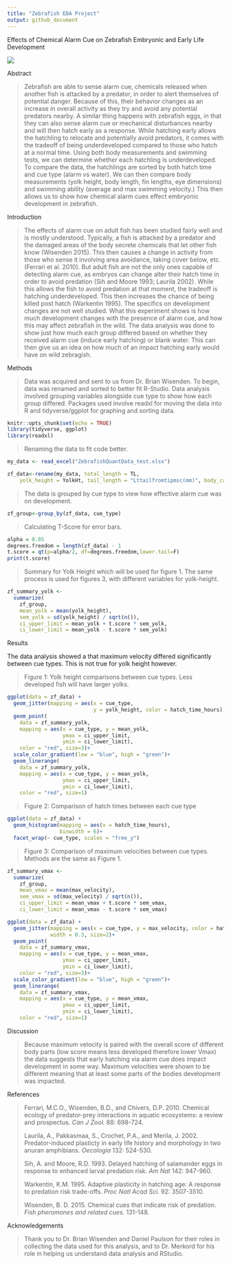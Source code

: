 ```yaml
---
title: "Zebrafish EDA Project"
output: github_document
---
```


Effects of Chemical Alarm Cue on Zebrafish Embryonic and Early Life Development

![](images/Zebrafish.webp)

Abstract

> Zebrafish are able to sense alarm cue, chemicals released when another fish is attacked by a predator, in order to alert themselves of potential danger. Because of this, their behavior changes as an increase in overall activity as they try and avoid any potential predators nearby. A similar thing happens with zebrafish eggs, in that they can also sense alarm cue or mechanical disturbances nearby and will then hatch early as a response. While hatching early allows the hatchling to relocate and potentially avoid predators, it comes with the tradeoff of being underdeveloped compared to those who hatch at a normal time. Using both body measurements and swimming tests, we can determine whether each hatchling is underdeveloped. To compare the data, the hatchlings are sorted by both hatch time and cue type (alarm vs water). We can then compare body measurements (yolk height, body length, fin lengths, eye dimensions) and swimming ability (average and max swimming velocity.) This then allows us to show how chemical alarm cues effect embryonic development in zebrafish.

Introduction

> The effects of alarm cue on adult fish has been studied fairly well and is mostly understood. Typically, a fish is attacked by a predator and the damaged areas of the body secrete chemicals that let other fish know (Wisenden 2015). This then causes a change in activity from those who sense it involving area avoidance, taking cover below, etc. (Ferrari et al. 2010). But adult fish are not the only ones capable of detecting alarm cue, as embryos can change alter their hatch time in order to avoid predation (Sih and Moore 1993; Laurila 2002). While this allows the fish to avoid predation at that moment, the tradeoff is hatching underdeveloped. This then increases the chance of being killed post hatch (Warkentin 1995). The specifics on development changes are not well studied. What this experiment shows is how much development changes with the presence of alarm cue, and how this may affect zebrafish in the wild. The data analysis was done to show just how much each group differed based on whether they received alarm cue (induce early hatching) or blank water. This can then give us an idea on how much of an impact hatching early would have on wild zebragish.

Methods

> Data was acquired and sent to us from Dr. Brian Wisenden. To begin, data was renamed and sorted to better fit R-Studio. Data analysis involved grouping variables alongside cue type to show how each group differed. Packages used involve readxl for moving the data into R and tidyverse/ggplot for graphing and sorting data.

```r
knitr::opts_chunk$set(echo = TRUE)
library(tidyverse, ggplot)
library(readxl)
```

> Renaming the data to fit code better.

```r
my_data <- read_excel("ZebrafishQuantData_test.xlsx")

zf_data<-rename(my_data, total_length = TL, 
    yolk_height = YolkHt, tail_length = "Lttailfromtipmsc(mm)", body_cavity_lenth = BodyCavLen, trunk_total =   TrunkTotal,head_depth = HeadDpth, caudal_fin_height = CaudHt, trunk_and_fin = "Trunk+Fin", dorsal_fin_height = DorsalFin, dorsal_fin_length = DorsalFinLen, anal_fin_length = AnalFinLen, eye_height = EyeHt, eye_length = EyeLen, hatch_time_hours = "hatchtime(hours)", average_velocity = VelAvg, max_velocity = VelMax, cue_type = W1A2)
```

> The data is grouped by cue type to view how effective alarm cue was on development.

```r
zf_group<-group_by(zf_data, cue_type)
```

> Calculating T-Score for error bars.

```r
alpha = 0.05
degrees.freedom = length(zf_data) - 1
t.score = qt(p=alpha/2, df=degrees.freedom,lower.tail=F)
print(t.score)
```

> Summary for Yolk Height which will be used for figure 1. The same process is used for figures 3, with different variables for yolk-height.

```r
zf_summary_yolk <-
  summarize(
    zf_group, 
    mean_yolk = mean(yolk_height),
    sem_yolk = sd(yolk_height) / sqrt(n()),
    ci_upper_limit = mean_yolk + t.score * sem_yolk,
    ci_lower_limit = mean_yolk - t.score * sem_yolk)
```

Results

The data analysis showed a that maximum velocity differed significantly between cue types. This is not true for yolk height however.

> Figure 1: Yolk height comparisons between cue types. Less developed fish will have larger yolks.

```r
ggplot(data = zf_data) +
  geom_jitter(mapping = aes(x = cue_type, 
                            y = yolk_height, color = hatch_time_hours), width = 0.3)+
  geom_point(
    data = zf_summary_yolk, 
    mapping = aes(x = cue_type, y = mean_yolk, 
                  ymax = ci_upper_limit, 
                  ymin = ci_lower_limit),
    color = "red", size=3)+
  scale_color_gradient(low = "blue", high = "green")+
  geom_linerange(
    data = zf_summary_yolk, 
    mapping = aes(x = cue_type, y = mean_yolk, 
                  ymax = ci_upper_limit, 
                  ymin = ci_lower_limit),
    color = "red", size=1)
```

> Figure 2: Comparison of hatch times between each cue type

```r
ggplot(data = zf_data) +
  geom_histogram(mapping = aes(x = hatch_time_hours), 
                 binwidth = 6)+
  facet_wrap(~ cue_type, scales = "free_y")
```

> Figure 3: Comparison of maximum velocities between cue types. Methods are the same as Figure 1.

```r
zf_summary_vmax <-
  summarize(
    zf_group, 
    mean_vmax = mean(max_velocity),
    sem_vmax = sd(max_velocity) / sqrt(n()),
    ci_upper_limit = mean_vmax + t.score * sem_vmax,
    ci_lower_limit = mean_vmax - t.score * sem_vmax)

ggplot(data = zf_data) +
  geom_jitter(mapping = aes(x = cue_type, y = max_velocity, color = hatch_time_hours),
              width = 0.3, size=2)+
  geom_point(
    data = zf_summary_vmax, 
    mapping = aes(x = cue_type, y = mean_vmax, 
                  ymax = ci_upper_limit, 
                  ymin = ci_lower_limit),
    color = "red", size=3)+
  scale_color_gradient(low = "blue", high = "green")+
  geom_linerange(
    data = zf_summary_vmax, 
    mapping = aes(x = cue_type, y = mean_vmax, 
                  ymax = ci_upper_limit, 
                  ymin = ci_lower_limit),
    color = "red", size=1)
```

Discussion

> Because maximum velocity is paired with the overall score of different body parts (low score means less developed therefore lower Vmax) the data suggests that early hatching via alarm cue does impact development in some way. Maximum velocities were shown to be different meaning that at least some parts of the bodies development was impacted.

References

> Ferrari, M.C.O., Wisenden, B.D., and Chivers, D.P. 2010. Chemical ecology of predator-prey interactions in aquatic ecosystems: a review and prospectus. *Can J Zool.* 88: 698-724.
>
> Laurila, A., Pakkasmaa, S., Crochet, P.A., and Merila, J. 2002. Predator-induced plasticty in early life history and morphology in two anuran amphibians. *Oecologia* 132: 524-530.
>
> Sih, A. and Moore, R.D. 1993. Delayed hatching of salamander eggs in response to enhanced larval predation risk. *Am Nat* 142: 947-960.
>
> Warkentin, K.M. 1995. Adaptive plasticity in hatching age: A response to predation risk trade-offs. *Proc Natl Acad Sci.* 92: 3507-3510.
>
> Wisenden, B. D. 2015. Chemical cues that indicate risk of predation. *Fish pheromones and related cues.* 131-148.

Acknowledgements

> Thank you to Dr. Brian Wisenden and Daniel Paulson for their roles in collecting the data used for this analysis, and to Dr. Merkord for his role in helping us understand data analysis and RStudio.
